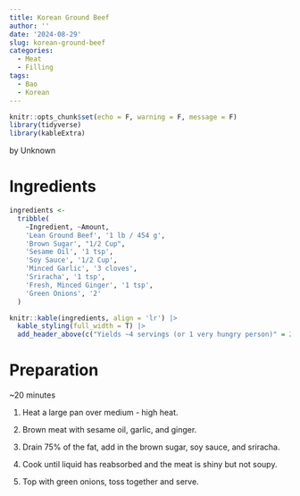 ```yaml
---
title: Korean Ground Beef
author: ''
date: '2024-08-29'
slug: korean-ground-beef
categories:
  - Meat
  - Filling
tags:
  - Bao
  - Korean
---
```


```r
knitr::opts_chunk$set(echo = F, warning = F, message = F)
library(tidyverse)
library(kableExtra)
```

by Unknown

# Ingredients

```r
ingredients <- 
  tribble(
    ~Ingredient, ~Amount,
    'Lean Ground Beef', '1 lb / 454 g',
    'Brown Sugar', "1/2 Cup",
    'Sesame Oil', '1 tsp',
    'Soy Sauce', '1/2 Cup',
    'Minced Garlic', '3 cloves',
    'Sriracha', '1 tsp',
    'Fresh, Minced Ginger', '1 tsp',
    'Green Onions', '2'
  )

knitr::kable(ingredients, align = 'lr') |> 
  kable_styling(full_width = T) |>
  add_header_above(c("Yields ~4 servings (or 1 very hungry person)" = 2))

```


# Preparation 

~20 minutes

1. Heat a large pan over medium - high heat.

2. Brown meat with sesame oil, garlic, and ginger. 

3. Drain 75% of the fat, add in the brown sugar, soy sauce, and sriracha.

4. Cook until liquid has reabsorbed and the meat is shiny but not soupy.

5. Top with green onions, toss together and serve. 